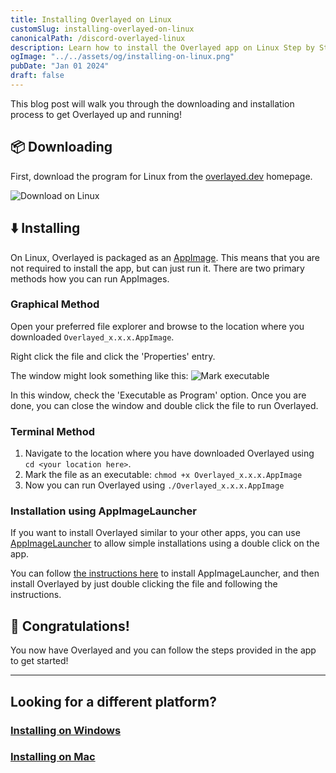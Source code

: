 ```yaml
---
title: Installing Overlayed on Linux
customSlug: installing-overlayed-on-linux
canonicalPath: /discord-overlayed-linux
description: Learn how to install the Overlayed app on Linux Step by Step
ogImage: "../../assets/og/installing-on-linux.png"
pubDate: "Jan 01 2024"
draft: false
---
```


This blog post will walk you through the downloading and installation process to get Overlayed up and running!

## 📦 Downloading

First, download the program for Linux from the [overlayed.dev](https://overlayed.dev) homepage.

![Download on Linux](/img/blog/installing-overlayed-on-linux/download.png)

## ⬇️ Installing

On Linux, Overlayed is packaged as an [AppImage](https://appimage.org). This means that you are not required to install the app, but can just run it. There are two primary methods how you can run AppImages.

### Graphical Method

Open your preferred file explorer and browse to the location where you downloaded `Overlayed_x.x.x.AppImage`.

Right click the file and click the 'Properties' entry.

The window might look something like this:
![Mark executable](/img/blog/installing-overlayed-on-linux/mark-executable.png)

In this window, check the 'Executable as Program' option.
Once you are done, you can close the window and double click the file to run Overlayed.

### Terminal Method

1. Navigate to the location where you have downloaded Overlayed using `cd <your location here>`.
2. Mark the file as an executable: `chmod +x Overlayed_x.x.x.AppImage`
3. Now you can run Overlayed using `./Overlayed_x.x.x.AppImage`

### Installation using AppImageLauncher

If you want to install Overlayed similar to your other apps, you can use [AppImageLauncher](https://github.com/TheAssassin/AppImageLauncher) to allow simple installations using a double click on the app.

You can follow [the instructions here](https://github.com/TheAssassin/AppImageLauncher/wiki) to install AppImageLauncher, and then install Overlayed by just double clicking the file and following the instructions.

## 🥳 Congratulations!

You now have Overlayed and you can follow the steps provided in the app to get started!

--- 

## Looking for a different platform?
### [Installing on Windows](/blog/installing-overlayed-on-windows)
### [Installing on Mac](/blog/installing-overlayed-on-mac)
